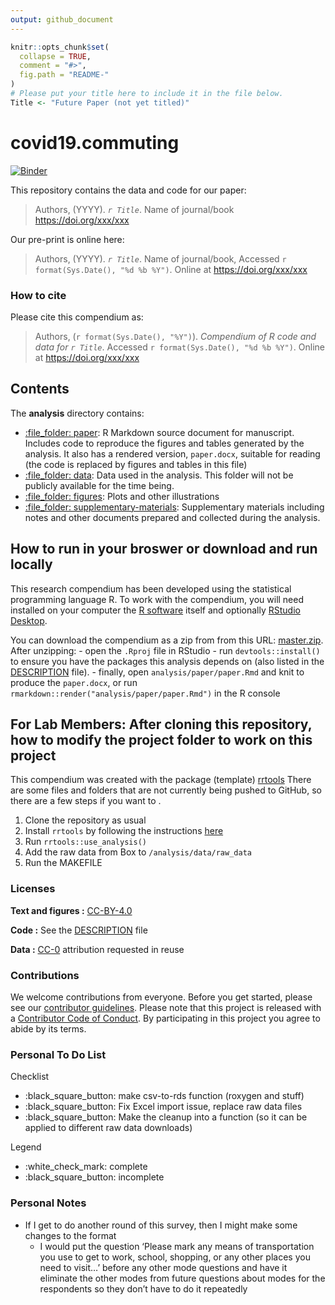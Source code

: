 ```yaml
---
output: github_document
---
```


<!-- README.md is generated from README.Rmd. Please edit that file -->

```r
knitr::opts_chunk$set(
  collapse = TRUE,
  comment = "#>",
  fig.path = "README-"
)
# Please put your title here to include it in the file below.
Title <- "Future Paper (not yet titled)"
```

# covid19.commuting

[![Binder](https://mybinder.org/badge_logo.svg)](https://mybinder.org/v2/gh/e-mcbride/covid19.commuting/master?urlpath=rstudio)

This repository contains the data and code for our paper:

> Authors, (YYYY). _`r Title`_. Name of journal/book <https://doi.org/xxx/xxx>

Our pre-print is online here:

> Authors, (YYYY). _`r Title`_. Name of journal/book, Accessed `r format(Sys.Date(), "%d %b %Y")`. Online at <https://doi.org/xxx/xxx>


### How to cite

Please cite this compendium as:

> Authors, (`r format(Sys.Date(), "%Y")`). _Compendium of R code and data for `r Title`_. Accessed `r format(Sys.Date(), "%d %b %Y")`. Online at <https://doi.org/xxx/xxx>

## Contents

The **analysis** directory contains:

  - [:file\_folder: paper](/analysis/paper): R Markdown source document
    for manuscript. Includes code to reproduce the figures and tables
    generated by the analysis. It also has a rendered version,
    `paper.docx`, suitable for reading (the code is replaced by figures
    and tables in this file)
  - [:file\_folder: data](/analysis/data): Data used in the analysis. This folder will not be publicly available for the time being.
  - [:file\_folder: figures](/analysis/figures): Plots and other
    illustrations
  - [:file\_folder:
    supplementary-materials](/analysis/supplementary-materials):
    Supplementary materials including notes and other documents
    prepared and collected during the analysis.

## How to run in your broswer or download and run locally

This research compendium has been developed using the statistical programming
language R. To work with the compendium, you will need
installed on your computer the [R software](https://cloud.r-project.org/)
itself and optionally [RStudio Desktop](https://rstudio.com/products/rstudio/download/).

You can download the compendium as a zip from from this URL:
[master.zip](/archive/master.zip). After unzipping:
- open the `.Rproj` file in RStudio
- run `devtools::install()` to ensure you have the packages this analysis depends on (also listed in the
[DESCRIPTION](/DESCRIPTION) file).
- finally, open `analysis/paper/paper.Rmd` and knit to produce the `paper.docx`, or run `rmarkdown::render("analysis/paper/paper.Rmd")` in the R console

## For Lab Members: After cloning this repository, how to modify the project folder to work on this project

This compendium was created with the package (template) [rrtools](https://github.com/benmarwick/rrtools) There are some files and folders that are not currently being pushed to GitHub, so there are a few steps if you want to . 

1. Clone the repository as usual
2. Install `rrtools` by following the instructions [here](https://github.com/benmarwick/rrtools)
3. Run `rrtools::use_analysis()`
4. Add the raw data from Box to `/analysis/data/raw_data`
5. Run the MAKEFILE

### Licenses

**Text and figures :**  [CC-BY-4.0](http://creativecommons.org/licenses/by/4.0/)

**Code :** See the [DESCRIPTION](DESCRIPTION) file

**Data :** [CC-0](http://creativecommons.org/publicdomain/zero/1.0/) attribution requested in reuse

### Contributions

We welcome contributions from everyone. Before you get started, please see our [contributor guidelines](CONTRIBUTING.md). Please note that this project is released with a [Contributor Code of Conduct](CONDUCT.md). By participating in this project you agree to abide by its terms.

### Personal To Do List

Checklist

* :black_square_button: make csv-to-rds function (roxygen and stuff)
* :black_square_button: Fix Excel import issue, replace raw data files
* :black_square_button: Make the cleanup into a function (so it can be applied to different raw data downloads)

Legend

* :white_check_mark: complete 
* :black_square_button: incomplete

### Personal Notes

* If I get to do another round of this survey, then I might make some changes to the format
  + I would put the question 'Please mark any means of transportation you use to get to work, school, shopping, or any other places you need to visit...' before any other mode questions and have it eliminate the other modes from future questions about modes for the respondents so they don't have to do it repeatedly
  
